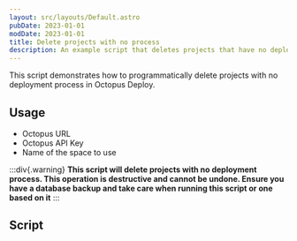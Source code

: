 ```yaml
---
layout: src/layouts/Default.astro
pubDate: 2023-01-01
modDate: 2023-01-01
title: Delete projects with no process 
description: An example script that deletes projects that have no deployment process in Octopus using the REST API and Octopus.Client.
---
```


This script demonstrates how to programmatically delete projects with no deployment process in Octopus Deploy.

## Usage

- Octopus URL
- Octopus API Key
- Name of the space to use

:::div{.warning}
**This script will delete projects with no deployment process. This operation is destructive and cannot be undone. Ensure you have a database backup and take care when running this script or one based on it**
:::

## Script

<DeleteProjectsWithoutProcessesScripts />
